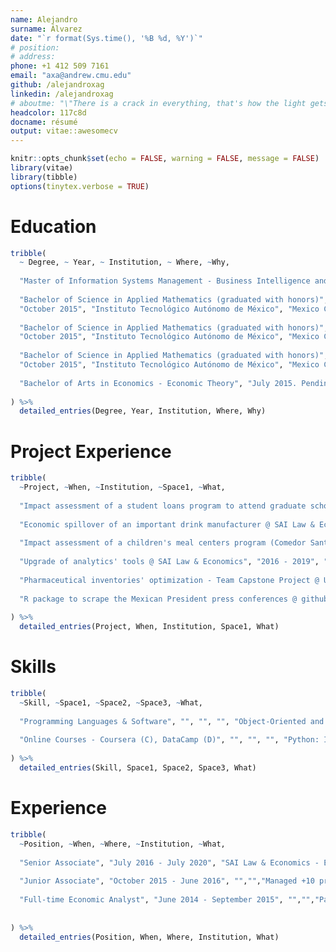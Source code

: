 ```yaml
---
name: Alejandro
surname: Álvarez
date: "`r format(Sys.time(), '%B %d, %Y')`"
# position: 
# address: 
phone: +1 412 509 7161
email: "axa@andrew.cmu.edu"
github: /alejandroxag
linkedin: /alejandroxag
# aboutme: "\"There is a crack in everything, that's how the light gets in\". Leonard Cohen. \"Anthem\". The Future, 1992."
headcolor: 117c8d
docname: résumé
output: vitae::awesomecv
---
```


```r

knitr::opts_chunk$set(echo = FALSE, warning = FALSE, message = FALSE)
library(vitae)
library(tibble)
options(tinytex.verbose = TRUE)

```

# Education

```r

tribble(
  ~ Degree, ~ Year, ~ Institution, ~ Where, ~Why,
  
  "Master of Information Systems Management - Business Intelligence and Data Analytics", "December 2021 (expected)", "Carnegie Mellon University, Heinz College", "Pittsburgh, PA", "Coursework (Fall 2020 - Spring 2021): Object-Oriented Programming, Data Focused Python, Machine Learning for Problem Solving, Distributed Systems for ISM, Database Management, Unstructured Data Analytics, Applied Econometrics, Advanced Business Analytics, Writing for ISM.",
  
  "Bachelor of Science in Applied Mathematics (graduated with honors)",
  "October 2015", "Instituto Tecnológico Autónomo de México", "Mexico City, Mexico", "Thesis work: \"Random Variants of the Kaczmarz Method\", 2015. Independent and individual study focused on the theoretical background and computational efficiency behind two of the random variants of this algorithm to numerically solve linear systems.",
  
  "Bachelor of Science in Applied Mathematics (graduated with honors)",
  "October 2015", "Instituto Tecnológico Autónomo de México", "Mexico City, Mexico", "Coursework: Numerical Analysis, Linear Programming, Numerical Optimization, Applied Statistics, Linear Algebra, Real Analysis, Functional Analysis, Measure Theory; Applied Data Science Workshop at Carnegie Mellon University (Fall 2015).",
  
  "Bachelor of Science in Applied Mathematics (graduated with honors)",
  "October 2015", "Instituto Tecnológico Autónomo de México", "Mexico City, Mexico", "Adjunct Faculty Member of the Probability and Statistics Department (Spring 2015) and the Mathematics Department (Fall 2013 - Fall 2014).",
  
  "Bachelor of Arts in Economics - Economic Theory", "July 2015. Pending graduation", "", "", "Coursework: Advanced Microeconometrics, Advanced Macroeconometrics, Consumer Theory, General Equilibrium Theory, Game Theory.",
  
) %>%
  detailed_entries(Degree, Year, Institution, Where, Why)

```

# Project Experience

```r

tribble(
  ~Project, ~When, ~Institution, ~Space1, ~What,
  
  "Impact assessment of a student loans program to attend graduate school abroad (FUNED) @ SAI Law & Economics", "2020", "", "", "Designed and conducted an extensive electronic survey. Managed the data gathering and cleansing processes. Conducted the process to stratify the sample using unsupervised methods (PCA and clustering) and supervised the econometric analysis to assess the programs’ impact on different beneficiaries’ profiles.",
  
  "Economic spillover of an important drink manufacturer @ SAI Law & Economics", "2019", "", "", "Gathered product-level information on sales, employees, and supplies purchases of 11 companies in 32 states in Mexico. Designed a relational database to store such information. Developed an internal R package to implement Input‑Output methodologies. Delivered through an R Bookdown.",
  
  "Impact assessment of a children's meal centers program (Comedor Santa María A.C.) on their education @ SAI Law & Economics", "2018", "", "", "Worked with the program's information and public information from the Mexican Population Census to create control groups through a propensity score matching methodology and measure the difference in school attendance rates.",
  
  "Upgrade of analytics' tools @ SAI Law & Economics", "2016 - 2019", "", "", "Led and implemented Economic Consulting Team’s toolbox migration, from 100% Excelusage to 100% R usage. Actively trained firm’s Partners, JuniorAssociates, and Analysts, in the usage of R Programming Language. Established Git as my team’s version control tool. Self‑taught to programming with R and using Git.",
  
  "Pharmaceutical inventories' optimization - Team Capstone Project @ UPMC Enterprises - Carnegie Mellon University", "Summer 2015", "", "", "Developed a predictive algorithm with Python to make projections about the drugs needed to be purchased, based on the patients’ visits and medical records, which consisted of estimating multivariate distributions to find the optimal quantities in terms of a loss function.",
  
  "R package to scrape the Mexican President press conferences @ github.com/alejandroxag/amloconf (Personal Pet Project)", "October 2020", "", "", "Developed an R package to web scrape the stenographic versions of the Mexican President's conferences, for text mining or sentiment analysis.",
  
) %>%
  detailed_entries(Project, When, Institution, Space1, What)

```

# Skills

```r

tribble(
  ~Skill, ~Space1, ~Space2, ~Space3, ~What,
  
  "Programming Languages & Software", "", "", "", "Object-Oriented and Data-Focused Programming: Python, Java and R (package development); Statistical Analysis: Python and R; Database Management: MySQL and SQL *Plus; Reproducible documents, data visualization and markup languages: R, R Markdown, Shiny, Jupyter, LaTeX. Notions of HTML, CSS and XML; Version control: Git; Command-line interaction: Windows PowerShell; Other Software: Google Suite (including R packages for interacting with it), Microsoft Office Suite.",
  
  "Online Courses - Coursera (C), DataCamp (D)", "", "", "", "Python: Introduction to Python (D), Intermediate Python (D), Python DS Toolbox 1 & 2 (D); Git: Introduction to Git (D); ML: ML for everyone (D), Machine Learning by Stanford University (C).",
  
) %>%
  detailed_entries(Skill, Space1, Space2, Space3, What)

```

# Experience

```r

tribble(
  ~Position, ~When, ~Where, ~Institution, ~What,
  
  "Senior Associate", "July 2016 - July 2020", "SAI Law & Economics - Economic Consulting Team","Mexico City, Mexico","Managed +50 projects, in charge of their strategic and methodological planning, and execution (Statistical Analysis, Data visualization, Database Design, Economic analysis). Participated in +100 projects for +100 clients. Billed +1.1 Million USD. Coordinated the JA's and BA's team.",
  
  "Junior Associate", "October 2015 - June 2016", "","","Managed +10 projects and participated in +20 projects. Supervised and improved teams' usage of technical and analytical tools.",
  
  "Full-time Economic Analyst", "June 2014 - September 2015", "","","Participated in +30 projects. Pioneered the use of R Programming Language.",
  
  
) %>%
  detailed_entries(Position, When, Where, Institution, What)

```


